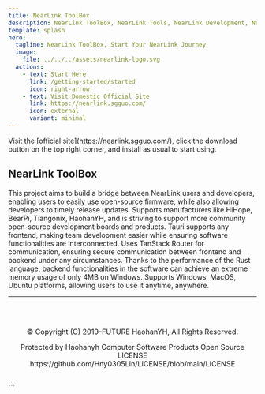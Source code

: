 ```yaml
---
title: NearLink ToolBox
description: NearLink ToolBox, NearLink Tools, NearLink Development, NearLink, NearLink ToolBox
template: splash
hero:
  tagline: NearLink ToolBox, Start Your NearLink Journey
  image:
    file: ../../../assets/nearlink-logo.svg
  actions:
    - text: Start Here
      link: /getting-started/started
      icon: right-arrow
    - text: Visit Domestic Official Site
      link: https://nearlink.sgguo.com/
      icon: external
      variant: minimal
---
```



<Card title="How to Use?" icon="rocket">
  Visit the [official site](https://nearlink.sgguo.com/), click the download button on the top right corner, and install as usual to start using.
</Card>

## NearLink ToolBox

<CardGrid stagger>
	<Card title="Team's Embedded Masterpiece" icon="rocket">
		This project aims to build a bridge between NearLink users and developers, enabling users to easily use open-source firmware, while also allowing developers to timely release updates.
	</Card>
	<Card title="Supported Development Boards" icon="rocket">
		Supports manufacturers like HiHope, BearPi, Tiangonix, HaohanYH, and is striving to support more community open-source development boards and products.
	</Card>
	<Card title="Frontend Independence" icon="rocket">
		Tauri supports any frontend, making team development easier while ensuring software functionalities are interconnected.
	</Card>
	<Card title="Secure Communication" icon="rocket">
		Uses TanStack Router for communication, ensuring secure communication between frontend and backend under any circumstances.
	</Card>
	<Card title="Low Performance Overhead" icon="rocket">
		Thanks to the performance of the Rust language, backend functionalities in the software can achieve an extreme memory usage of only 4MB on Windows.
	</Card>
	<Card title="Cross-Platform Usage" icon="rocket">
		Supports Windows, MacOS, Ubuntu platforms, allowing users to use it anytime, anywhere.
	</Card>
</CardGrid>

---

<footer style="text-align: center; margin-top: 2rem; padding: 1rem; font-size: 0.9rem; color: var(--sl-color-gray-3);">
  <p>© Copyright (C) 2019-FUTURE HaohanYH, All Rights Reserved.</p>
  <p>Protected by Haohanyh Computer Software Products Open Source LICENSE https://github.com/Hny0305Lin/LICENSE/blob/main/LICENSE</p>
</footer>
```
